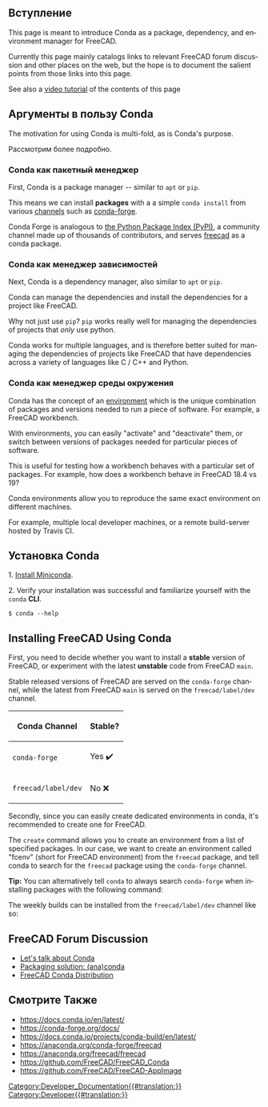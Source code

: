 <languages/>

<span id="Introduction"></span>
==Вступление==

{{TOCright}}

<div lang="en" dir="ltr" class="mw-content-ltr">
This page is meant to introduce Conda as a package, dependency, and environment manager for FreeCAD.
</div>

<div lang="en" dir="ltr" class="mw-content-ltr">
Currently this page mainly catalogs links to relevant FreeCAD forum discussion and other places on the web, but the hope is to document the salient points from those links into this page.
</div>

<div lang="en" dir="ltr" class="mw-content-ltr">
See also a [https://www.youtube.com/watch?v=sCs8xlrw2nM video tutorial] of the contents of this page
</div>

<span id="Motivation"></span>
==Аргументы в пользу Conda==

<div lang="en" dir="ltr" class="mw-content-ltr">
The motivation for using Conda is multi-fold, as is Conda's purpose.
</div>

Рассмотрим более подробно.

<span id="Conda_as_a_Package_Manager"></span>
===Conda как пакетный менеджер===

<div lang="en" dir="ltr" class="mw-content-ltr">
First, Conda is a package manager -- similar to <code>apt</code> or <code>pip</code>.
</div>

<div lang="en" dir="ltr" class="mw-content-ltr">
This means we can install '''packages''' with a a simple <code>conda install</code> from various [https://docs.conda.io/projects/conda/en/latest/user-guide/concepts/channels.html#what-is-a-conda-channel channels] such as [https://conda-forge.org/ conda-forge].
</div>

<div lang="en" dir="ltr" class="mw-content-ltr">
Conda Forge is analogous to [https://pypi.org/ the Python Package Index (PyPI)], a community channel made up of thousands of contributors, and serves [https://anaconda.org/conda-forge/freecad freecad] as a conda package.
</div>

<span id="Conda_as_a_Dependency_Manager"></span>
===Conda как менеджер зависимостей===

<div lang="en" dir="ltr" class="mw-content-ltr">
Next, Conda is a dependency manager, also similar to <code>apt</code> or <code>pip</code>.
</div>

<div lang="en" dir="ltr" class="mw-content-ltr">
Conda can manage the dependencies and install the dependencies for a project like FreeCAD.
</div>

<div lang="en" dir="ltr" class="mw-content-ltr">
Why not just use <code>pip</code>? <code>pip</code> works really well for managing the dependencies of projects that ''only'' use python.
</div>

<div lang="en" dir="ltr" class="mw-content-ltr">
Conda works for multiple languages, and is therefore better suited for managing the dependencies of projects like FreeCAD that have dependencies across a variety of languages like C / C++ and Python.
</div>

<span id="Conda_as_a_Environment_Manager"></span>
===Conda как менеджер среды окружения===

<div lang="en" dir="ltr" class="mw-content-ltr">
Conda has the concept of an [https://docs.conda.io/projects/conda/en/latest/user-guide/concepts/environments.html environment] which is the unique combination of packages and versions needed to run a piece of software. For example, a FreeCAD workbench.
</div>

<div lang="en" dir="ltr" class="mw-content-ltr">
With environments, you can easily "activate" and "deactivate" them, or switch between versions of packages needed for particular pieces of software.
</div>

<div lang="en" dir="ltr" class="mw-content-ltr">
This is useful for testing how a workbench behaves with a particular set of packages. For example, how does a workbench behave in FreeCAD 18.4 vs 19?
</div>

<div lang="en" dir="ltr" class="mw-content-ltr">
Conda environments allow you to reproduce the same exact environment on different machines.
</div>

<div lang="en" dir="ltr" class="mw-content-ltr">
For example, multiple local developer machines, or a remote build-server hosted by Travis CI.
</div>

<span id="Installing_Conda"></span>
==Установка Conda==

<div lang="en" dir="ltr" class="mw-content-ltr">
1. [https://docs.conda.io/en/latest/miniconda.html Install Miniconda].
</div>

<div lang="en" dir="ltr" class="mw-content-ltr">
2. Verify your installation was successful and familiarize yourself with the <code>conda</code> '''CLI'''.
</div>
<code>
$ conda --help
</code>
<div lang="en" dir="ltr" class="mw-content-ltr">
==Installing FreeCAD Using Conda==
</div>

<div lang="en" dir="ltr" class="mw-content-ltr">
First, you need to decide whether you want to install a '''stable''' version of FreeCAD, or experiment with the latest '''unstable''' code from FreeCAD <code>main</code>.
</div>

<div lang="en" dir="ltr" class="mw-content-ltr">
Stable released versions of FreeCAD are served on the <code>conda-forge</code> channel, while the latest from FreeCAD <code>main</code> is served on the <code>freecad/label/dev</code> channel.
</div>

<div lang="en" dir="ltr" class="mw-content-ltr">
{| class="wikitable"
|-
! Conda Channel !! Stable?
|-
| <code>conda-forge</code> || Yes ✔️
|-
| <code>freecad/label/dev</code> || No ❌
|}
</div>

<div lang="en" dir="ltr" class="mw-content-ltr">
Secondly, since you can easily create dedicated environments in conda, it's recommended to create one for FreeCAD.
</div>

<div lang="en" dir="ltr" class="mw-content-ltr">
The <code>create</code> command allows you to create an environment from a list of specified packages. In our case, we want to create an environment called "fcenv" (short for FreeCAD environment) from the <code>freecad</code> package, and tell conda to search for the <code>freecad</code> package using the <code>conda-forge</code> channel.
</div>
{{Code|code=
conda create --name fcenv --channel conda-forge freecad
}}
<div lang="en" dir="ltr" class="mw-content-ltr">
'''Tip:''' You can alternatively tell <code>conda</code> to always search <code>conda-forge</code> when installing packages with the following command:
</div>
{{Code|code=
conda config --add channels conda-forge
}}
<div lang="en" dir="ltr" class="mw-content-ltr">
The weekly builds can be installed from the <code>freecad/label/dev</code> channel like so:
</div>
{{Code|code=
conda create --name fcenv-dev --channel freecad/label/dev freecad
}}

<div lang="en" dir="ltr" class="mw-content-ltr">
==FreeCAD Forum Discussion==
</div>

<div lang="en" dir="ltr" class="mw-content-ltr">
* [https://forum.freecad.org/viewtopic.php?t=39656 Let's talk about Conda]
* [https://forum.freecad.org/viewtopic.php?f=10&t=15197 Packaging solution: (ana)conda]
* [https://forum.freecad.org/viewtopic.php?f=8&t=45582 FreeCAD Conda Distribution]
</div>

<span id="See_Also"></span>
==Смотрите Также==

* https://docs.conda.io/en/latest/
* https://conda-forge.org/docs/
* https://docs.conda.io/projects/conda-build/en/latest/
* https://anaconda.org/conda-forge/freecad
* https://anaconda.org/freecad/freecad
* https://github.com/FreeCAD/FreeCAD_Conda
* https://github.com/FreeCAD/FreeCAD-AppImage

[[Category:Developer_Documentation{{#translation:}}]]
[[Category:Developer{{#translation:}}]]